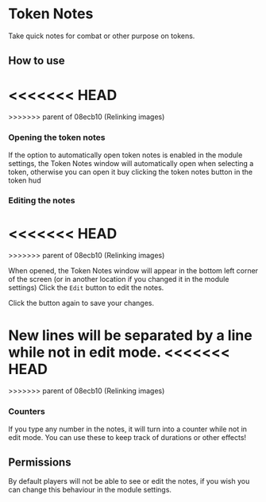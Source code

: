 
# Token Notes

Take quick notes for combat or other purpose on tokens.

## How to use

<<<<<<< HEAD
<ImageButBetter src="/images/Token-Notes/Tnhudbtn.png" alt="Token Notes button in the Token HUD" width={2000} height={2000} className={styles.wikiimage}/>
=======
<ImageButBetter src="/images/Token-Notes/Tnhudbtn.png" alt="Token Notes button in the Token HUD" width={2000} height={2000} className={styles.wikiimage}/>
>>>>>>> parent of 08ecb10 (Relinking images)

### Opening the token notes

If the option to automatically open token notes is enabled in the module
settings, the Token Notes window will automatically open when selecting
a token, otherwise you can open it buy clicking the token notes button
in the token hud

### Editing the notes

<<<<<<< HEAD
<ImageButBetter src="/images/Token-Notes/Tnwindow.png" alt="Token Notes window in the top right position" width={2000} height={2000} className={styles.wikiimage}/>
=======
<ImageButBetter src="/images/Token-Notes/Tnwindow.png" alt="Token Notes window in the top right position" width={2000} height={2000} className={styles.wikiimage}/>
>>>>>>> parent of 08ecb10 (Relinking images)

When opened, the Token
Notes window will appear in the bottom left corner of the screen (or in
another location if you changed it in the module settings)
Click the `Edit` button to edit the notes.

Click the button again to save your changes.

New lines will be separated by a line while not in edit mode.
<<<<<<< HEAD
<ImageButBetter src="/images/Token-Notes/Tnedit.png" alt="Token Notes Edit mode" width={2000} height={2000} className={styles.wikiimagesmall}/>
<ImageButBetter src="/images/Token-Notes/Tnnumbers.png" alt="Number turned into a counter" width={2000} height={2000} className={styles.wikiimagesmall}/>
=======
<ImageButBetter src="/images/Token-Notes/Tnedit.png" alt="Token Notes Edit mode" width={2000} height={2000} className={styles.wikiimagesmall}/>
<ImageButBetter src="/images/Token-Notes/Tnnumbers.png" alt="Number turned into a counter" width={2000} height={2000} className={styles.wikiimagesmall}/>
>>>>>>> parent of 08ecb10 (Relinking images)

### Counters

If you type any number in the notes, it
will turn into a counter while not in edit mode. You can use these to
keep track of durations or other effects\!

## Permissions

By default players will not be able to see or edit the notes, if you
wish you can change this behaviour in the module settings.
